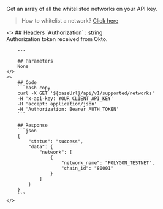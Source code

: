 
Get an array of all the whitelisted networks on your API key.
> How to whitelist a network? [Click here](/#supported-networks-and-tokens)

<ColumnLayout>
    <>
        ## Headers
        `Authorization` : string <br />
        Authorization token received from Okto.

        ---

        ## Parameters
        None
    </>
    <>
        ## Code
        ```bash copy
        curl -X GET '${baseUrl}/api/v1/supported/networks' 
        -H 'x-api-key: YOUR_CLIENT_API_KEY'
        -H 'accept: application/json' 
        -H 'Authorization: Bearer AUTH_TOKEN'
        ```

        ## Response
        ```json
        {
            "status": "success",
            "data": {
                "network": [
                    {
                        "network_name": "POLYGON_TESTNET",
                        "chain_id": "80001"
                    }
                ]
            }
        }
        ```
    </>
</ColumnLayout>